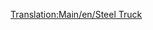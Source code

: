 [[Translation:Main/en/Steel Truck]]{{en/-}}{{Template:Vagones/Es
|Imagen=[[File:en/Steeltruck.png]]
|Nombre=Vagón de Acero
|PrecioNormal=2.296 € (1.148 £)
|PesoNormal=18 / 38 t
|CapacidadNormal=20 t de acero
|PrecioMono="
|PesoMono=18 / 43 t
|CapacidadMono=25 t de acero
|PrecioMag="
|PesoMag=18 / 45 t
|CapacidadMag=27 t de acero
|Descripción=el '''vagón de acero''' es el más adecuado para transportar el [[Main/es/acero|acero]] que se fabrica en la [[Main/es/Acería|acería]] hasta la [[Main/es/Fábrica|fábrica]]. Sólo está disponible en el clima [[Main/en/Clima/Es#Templado|templado]].
}}